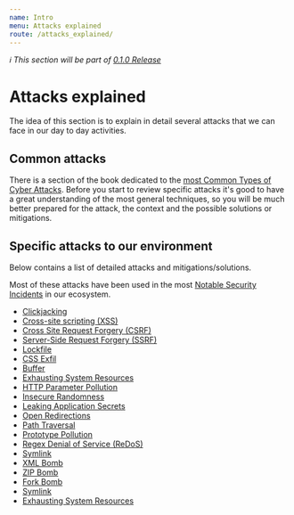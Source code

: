 ```yaml
---
name: Intro
menu: Attacks explained
route: /attacks_explained/
---
```


_ℹ️ This section will be part of [0.1.0 Release](https://github.com/guidesmiths/cybersecurity-handbook/issues/41)_

# Attacks explained

The idea of this section is to explain in detail several attacks that we can face in our day to day activities.

## Common attacks

There is a section of the book dedicated to the [most Common Types of Cyber Attacks](/about_cybersecurity/common_attacks). Before you start to review specific attacks it's good to have a great understanding of the most general techniques, so you will be much better prepared for the attack, the context and the possible solutions or mitigations.


## Specific attacks to our environment

Below contains a list of detailed attacks and mitigations/solutions.

Most of these attacks have been used in the most [Notable Security Incidents](/notable_security_incidents) in our ecosystem.

- [Clickjacking](/attacks_explained/clickjacking)
- [Cross-site scripting (XSS)](/attacks_explained/cross-site_scripting_xss)
- [Cross Site Request Forgery (CSRF)](/attacks_explained/cross_site_request_forgery_csrf)
- [Server-Side Request Forgery (SSRF)](/attacks_explained/server-side_request_forgery_ssrf)
- [Lockfile](/attacks_explained/lockfile)
- [CSS Exfil](/attacks_explained/css_exfil)
- [Buffer](/attacks_explained/buffer)
- [Exhausting System Resources](/attacks_explained/exhausting_system_resources)
- [HTTP Parameter Pollution](/attacks_explained/http_parameter_pollution)
- [Insecure Randomness](/attacks_explained/insecure_randomness)
- [Leaking Application Secrets](/attacks_explained/leaking_application_secrets)
- [Open Redirections](/attacks_explained/open_redirection)
- [Path Traversal](/attacks_explained/path_traversal)
- [Prototype Pollution](/attacks_explained/prototype_pollution)
- [Regex Denial of Service (ReDoS)](/attacks_explained/redos)
- [Symlink](/attacks_explained/symlink)
- [XML Bomb](/attacks_explained/xml_bomb)
- [ZIP Bomb](/attacks_explained/zip_bomb)
- [Fork Bomb](/attacks_explained/fork_bomb)
- [Symlink](/attacks_explained/symlink)
- [Exhausting System Resources](/attacks_explained/exhausting_system_resources)
